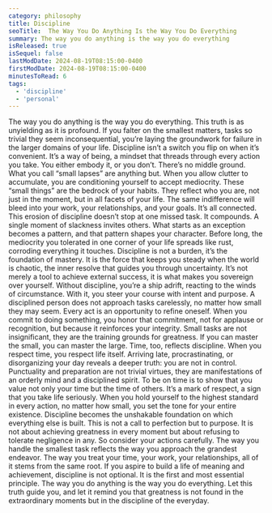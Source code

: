```yaml
---
category: philosophy
title: Discipline
seoTitle:  The Way You Do Anything Is the Way You Do Everything
summary: The way you do anything is the way you do everything
isReleased: true
isSequel: false
lastModDate: 2024-08-19T08:15:00-0400
firstModDate: 2024-08-19T08:15:00-0400
minutesToRead: 6
tags:
  - 'discipline'
  - 'personal'
---
```


<C>
The way you do anything is the way you do everything. This truth is as unyielding as it is profound. If you falter on the smallest matters, tasks so trivial they seem inconsequential, you’re laying the groundwork for failure in the larger domains of your life. Discipline isn’t a switch you flip on when it’s convenient. It’s a way of being, a mindset that threads through every action you take. You either embody it, or you don’t. There’s no middle ground.
</C>

<C>
What you call “small lapses” are anything but. When you allow clutter to accumulate, you are conditioning yourself to accept mediocrity. These “small things” are the bedrock of your habits. They reflect who you are, not just in the moment, but in all facets of your life. The same indifference will bleed into your work, your relationships, and your goals. It’s all connected. 
</C>

<C>
This erosion of discipline doesn’t stop at one missed task. It compounds. A single moment of slackness invites others. What starts as an exception becomes a pattern, and that pattern shapes your character. Before long, the mediocrity you tolerated in one corner of your life spreads like rust, corroding everything it touches.
</C>

<C>
Discipline is not a burden, it’s the foundation of mastery. It is the force that keeps you steady when the world is chaotic, the inner resolve that guides you through uncertainty. It’s not merely a tool to achieve external success, it is what makes you sovereign over yourself. Without discipline, you’re a ship adrift, reacting to the winds of circumstance. With it, you steer your course with intent and purpose.
</C>

<C>
A disciplined person does not approach tasks carelessly, no matter how small they may seem. Every act is an opportunity to refine oneself. When you commit to doing something, you honor that commitment, not for applause or recognition, but because it reinforces your integrity. Small tasks are not insignificant, they are the training grounds for greatness. If you can master the small, you can master the large.
</C>

<C>
Time, too, reflects discipline. When you respect time, you respect life itself. Arriving late, procrastinating, or disorganizing your day reveals a deeper truth: you are not in control. Punctuality and preparation are not trivial virtues, they are manifestations of an orderly mind and a disciplined spirit. To be on time is to show that you value not only your time but the time of others. It’s a mark of respect, a sign that you take life seriously.
</C>

<C>
When you hold yourself to the highest standard in every action, no matter how small, you set the tone for your entire existence. Discipline becomes the unshakable foundation on which everything else is built. This is not a call to perfection but to purpose. It is not about achieving greatness in every moment but about refusing to tolerate negligence in any.
</C>

<C>
So consider your actions carefully. The way you handle the smallest task reflects the way you approach the grandest endeavor. The way you treat your time, your work, your relationships, all of it stems from the same root. If you aspire to build a life of meaning and achievement, discipline is not optional. It is the first and most essential principle.
</C>

<C>
The way you do anything is the way you do everything. Let this truth guide you, and let it remind you that greatness is not found in the extraordinary moments but in the discipline of the everyday.
</C>